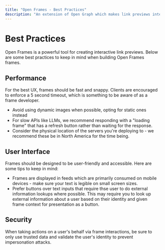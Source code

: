 ```yaml
---
title: "Open Frames - Best Practices"
description: "An extension of Open Graph which makes link previews interactive."
---
```


# Best Practices

Open Frames is a powerful tool for creating interactive link previews. Below are some best practices to keep in mind when building Open Frames frames.

## Performance

For the best UX, frames should be fast and snappy. Clients are encouraged to enforce a 5 second timeout, which is something to be aware of as a frame developer.

- Avoid using dynamic images when possible, opting for static ones instead
- For slow APIs like LLMs, we recommend responding with a "loading frame" that has a refresh button rather than waiting for the response.
- Consider the physical location of the servers you're deploying to - we recommend these be in North America for the time being.

## User Interface

Frames should be designed to be user-friendly and accessible. Here are some tips to keep in mind:

- Frames are displayed in feeds which are primarily consumed on mobile devices - make sure your text is legible on small screen sizes.
- Prefer buttons over text inputs that require thse user to do external information lookups where possible. This may require you to look up external information about a user based on their identity and given frame context for presentation as a button.

## Security

When taking actions on a user's behalf via frame interactions, be sure to only use trusted data and validate the user's identity to prevent impersonation attacks.
